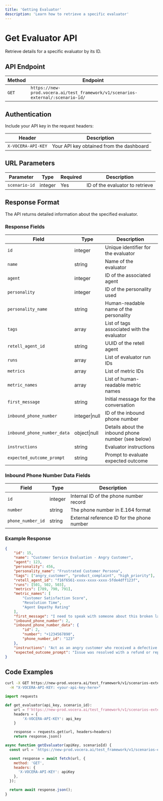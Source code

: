 ```yaml
---
title: 'Getting Evaluator'
description: 'Learn how to retrieve a specific evaluator'
---
```


# Get Evaluator API
Retrieve details for a specific evaluator by its ID.

## API Endpoint

| Method | Endpoint |
|--------|----------|
| `GET` | `https://new-prod.vocera.ai/test_framework/v1/scenarios-external/:scenario-id/` |

## Authentication

Include your API key in the request headers:

| Header | Description |
|--------|--------|
| `X-VOCERA-API-KEY` | Your API key obtained from the dashboard |

## URL Parameters

| Parameter | Type | Required | Description |
|-----------|------|----------|-------------|
| `scenario-id` | integer | Yes | ID of the evaluator to retrieve |

## Response Format

The API returns detailed information about the specified evaluator.

### Response Fields

| Field | Type | Description |
|-------|------|-------------|
| `id` | integer | Unique identifier for the evaluator |
| `name` | string | Name of the evaluator |
| `agent` | integer | ID of the associated agent |
| `personality` | integer | ID of the personality used |
| `personality_name` | string | Human-readable name of the personality |
| `tags` | array | List of tags associated with the evaluator |
| `retell_agent_id` | string | UUID of the retell agent |
| `runs` | array | List of evaluator run IDs |
| `metrics` | array | List of metric IDs |
| `metric_names` | array | List of human-readable metric names |
| `first_message` | string | Initial message for the conversation |
| `inbound_phone_number` | integer\|null | ID of the inbound phone number |
| `inbound_phone_number_data` | object\|null | Details about the inbound phone number (see below) |
| `instructions` | string | Evaluator instructions |
| `expected_outcome_prompt` | string | Prompt to evaluate expected outcome |

### Inbound Phone Number Data Fields

| Field | Type | Description |
|-------|------|-------------|
| `id` | integer | Internal ID of the phone number record |
| `number` | string | The phone number in E.164 format |
| `phone_number_id` | string | External reference ID for the phone number |

### Example Response

```json
{
    "id": 15,
    "name": "Customer Service Evaluation - Angry Customer",
    "agent": 123,
    "personality": 456,
    "personality_name": "Frustrated Customer Persona",
    "tags": ["angry_customer", "product_complaint", "high_priority"],
    "retell_agent_id": "f16f6561-xxxx-xxxx-xxxx-5fde4dff123f",
    "runs": [501, 502, 503],
    "metrics": [789, 790, 791],
    "metric_names": [
        "Customer Satisfaction Score",
        "Resolution Time",
        "Agent Empathy Rating"
    ],
    "first_message": "I need to speak with someone about this broken laptop I received!",
    "inbound_phone_number": 2,
    "inbound_phone_number_data": {
        "id": 2,
        "number": "+1234567890",
        "phone_number_id": "123"
    },
    "instructions": "Act as an angry customer who received a defective product. Be persistent but not abusive.",
    "expected_outcome_prompt": "Issue was resolved with a refund or replacement"
}
```

## Code Examples

<CodeGroup>

```bash Curl
curl -X GET https://new-prod.vocera.ai/test_framework/v1/scenarios-external/:scenario-id/ \
  -H "X-VOCERA-API-KEY: <your-api-key-here>"
```

```python Python
import requests

def get_evaluator(api_key, scenario_id):
    url = f'https://new-prod.vocera.ai/test_framework/v1/scenarios-external/{scenario_id}/'
    headers = {
        'X-VOCERA-API-KEY': api_key
    }

    response = requests.get(url, headers=headers)
    return response.json()
```

```javascript JavaScript
async function getEvaluator(apiKey, scenarioId) {
  const url = `https://new-prod.vocera.ai/test_framework/v1/scenarios-external/${scenarioId}/`;

  const response = await fetch(url, {
    method: 'GET',
    headers: {
      'X-VOCERA-API-KEY': apiKey
    },
  });

  return await response.json();
}
```
</CodeGroup>

